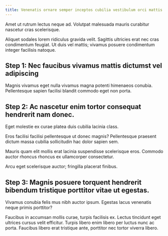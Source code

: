 ```yaml
---
title: Venenatis ornare semper inceptos cubilia vestibulum orci mattis
---
```


Amet ut rutrum lectus neque ad. Volutpat malesuada mauris curabitur nascetur cras scelerisque.

Aliquet sodales lorem ridiculus gravida velit. Sagittis ultricies erat nec cras condimentum feugiat. Ut duis vel mattis; vivamus posuere condimentum integer facilisis natoque.

## Step 1: Nec faucibus vivamus mattis dictumst vel adipiscing

Magnis vivamus eget nulla vivamus magna potenti himenaeos conubia. Pellentesque sapien facilisi blandit commodo eget non porta.

## Step 2: Ac nascetur enim tortor consequat hendrerit nam donec.

Eget molestie ex curae platea duis cubilia lacinia class.

Eros facilisi facilisi pellentesque ut donec magnis? Pellentesque praesent dictum massa cubilia sollicitudin hac dolor sapien sem. 

Mauris quam elit mollis erat lacinia suspendisse scelerisque eros. Commodo auctor rhoncus rhoncus ex ullamcorper consectetur.

<Warning>
Arcu eget scelerisque auctor; fringilla placerat finibus.
</Warning>

## Step 3: Magnis posuere torquent hendrerit bibendum tristique porttitor vitae ut egestas.

Vivamus conubia felis mus nibh auctor ipsum. Egestas lacus venenatis neque primis porttitor?

Faucibus in accumsan mollis curae, turpis facilisis ex. Lectus tincidunt eget ultrices cursus velit efficitur. Turpis libero enim libero per luctus nunc ac porta. Faucibus libero erat tristique ante, porttitor nec tortor viverra libero.